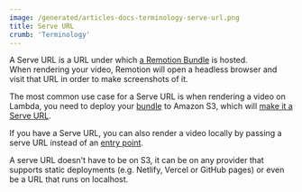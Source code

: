 ```yaml
---
image: /generated/articles-docs-terminology-serve-url.png
title: Serve URL
crumb: 'Terminology'
---
```


A Serve URL is a URL under which [a Remotion Bundle](/docs/terminology/bundle) is hosted.  
When rendering your video, Remotion will open a headless browser and visit that URL in order to make screenshots of it.

The most common use case for a Serve URL is when rendering a video on Lambda, you need to deploy your [bundle](/docs/terminology/bundle) to Amazon S3, which will [make it a Serve URL](/docs/lambda/cli/sites/create).

If you have a Serve URL, you can also render a video locally by passing a serve URL instead of an [entry point](/docs/terminology/entry-point).

A serve URL doesn't have to be on S3, it can be on any provider that supports static deployments (e.g. Netlify, Vercel or GitHub pages) or even be a URL that runs on localhost.
